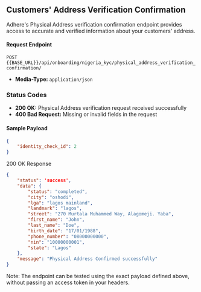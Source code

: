 ## Customers' Address Verification Confirmation

Adhere's Physical Address verification confirmation endpoint provides access to accurate and verified information about your customers' address.

#### Request Endpoint

`POST` `{{BASE_URL}}/api/onboarding/nigeria_kyc/physical_address_verification_confirmation/`

- **Media-Type:** `application/json`

### Status Codes
- **200 OK:** Physical Address verification request received successfully
- **400 Bad Request:** Missing or invalid fields in the request

#### Sample Payload
``` json
{    
    "identity_check_id": 2
}
```

200 OK Response

``` json
{
    "status": 'success',
    "data": {
        "status": "completed",
        "city": "oshodi",
        "lga": "lagos mainland",
        "landmark": "lagos",
        "street": "270 Murtala Muhammed Way, Alagomeji. Yaba",
        "first_name": "John",
        "last_name": "Doe",
        "birth_date": "17/01/1988",
        "phone_number": "08000000000",
        "nin": "10000000001",
        "state": "Lagos"
    },
    "message": "Physical Address Confirmed successfully"
}
```

Note: The endpoint can be tested using the exact payload defined above, without passing an access token in your headers.
